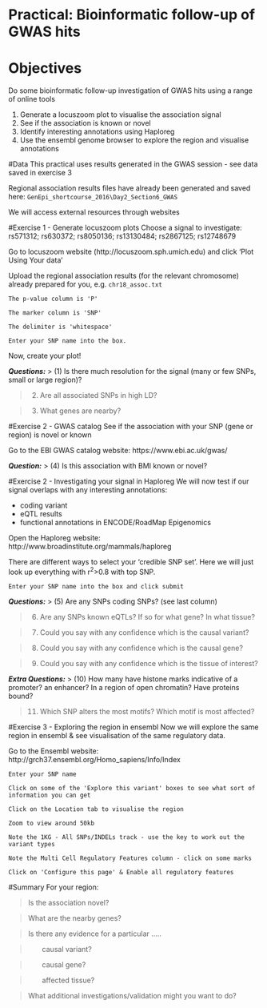 # Practical: Bioinformatic follow-up of GWAS hits
# Objectives
Do some bioinformatic follow-up investigation of GWAS hits using a range of online tools

1. Generate a locuszoom plot to visualise the association signal
2. See if the association is known or novel 
3. Identify interesting annotations using Haploreg
4. Use the ensembl genome browser to explore the region and visualise annotations

#Data
This practical uses results generated in the GWAS session - see data saved in exercise 3

Regional association results files have already been generated and saved here: `GenEpi_shortcourse_2016\Day2_Section6_GWAS`

We will access external resources through websites


#Exercise 1 - Generate locuszoom plots
Choose a signal to investigate: rs571312; rs630372; rs8050136; rs13130484; rs2867125; rs12748679

Go to locuszoom website (http://locuszoom.sph.umich.edu) and click 'Plot Using Your data'

Upload the regional association results (for the relevant chromosome) already prepared for you, e.g. `chr18_assoc.txt`

`The p-value column is 'P'`

`The marker column is 'SNP'`

`The delimiter is 'whitespace'`

`Enter your SNP name into the box.`


Now, create your plot!

**_Questions:_**
> (1) Is there much resolution for the signal (many or few SNPs, small or large region)?

> (2) Are all associated SNPs in high LD?

> (3) What genes are nearby?


#Exercise 2 - GWAS catalog
See if the association with your SNP (gene or region) is novel or known

Go to the EBI GWAS catalog website: https://www.ebi.ac.uk/gwas/

**_Question:_**
> (4) Is this association with BMI known or novel?


#Exercise 2 - Investigating your signal in Haploreg
We will now test if our signal overlaps with any interesting annotations:

- coding variant
- eQTL results
- functional annotations in ENCODE/RoadMap Epigenomics

Open the Haploreg website: http://www.broadinstitute.org/mammals/haploreg

There are different ways to select your 'credible SNP set'. Here we will just look up everything with r<sup>2</sup>>0.8 with top SNP.

`Enter your SNP name into the box and click submit`

**_Questions:_**
> (5) Are any SNPs coding SNPs? (see last column)

> (6) Are any SNPs known eQTLs? If so for what gene? In what tissue?

> (7) Could you say with any confidence which is the causal variant?

> (8) Could you say with any confidence which is the causal gene?

> (9) Could you say with any confidence which is the tissue of interest?


**_Extra Questions:_**
> (10) How many have histone marks indicative of a promoter? an enhancer? In a region of open chromatin? Have proteins bound?

> (11) Which SNP alters the most motifs? Which motif is most affected?



#Exercise 3 - Exploring the region in ensembl
Now we will explore the same region in ensembl & see visualisation of the same regulatory data.

Go to the Ensembl website: http://grch37.ensembl.org/Homo_sapiens/Info/Index

`Enter your SNP name`

`Click on some of the 'Explore this variant' boxes to see what sort of information you can get`

`Click on the Location tab to visualise the region`

`Zoom to view around 50kb`

`Note the 1KG - All SNPs/INDELs track - use the key to work out the variant types`

`Note the Multi Cell Regulatory Features column - click on some marks`

`Click on 'Configure this page' & Enable all regulatory features`


#Summary
For your region:

> Is the association novel?

> What are the nearby genes?

> Is there any evidence for a particular .....

> &nbsp;&nbsp;&nbsp;&nbsp;&nbsp;&nbsp; causal variant?

>  &nbsp;&nbsp;&nbsp;&nbsp;&nbsp;&nbsp; causal gene?

> &nbsp;&nbsp;&nbsp;&nbsp;&nbsp;&nbsp; affected tissue?

> What additional investigations/validation might you want to do?


